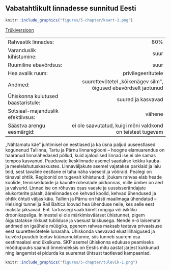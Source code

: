 ## Vabatahtlikult linnadesse sunnitud Eesti {-.chapter_section .chapter5_section .future_section}

```r

knitr::include_graphics("figures/5-chapter/kaart-1.png")

```

<div><a class="print-btn" href="print/EIA-2019-5.1-Vabatahtlikult-linnadesse.pdf"><i class="fa fa-file" aria-hidden="true"></i>Trükiversioon</a></div>

<table class="future-table">
<tbody>

<tr>
<td align="left" class="future-table-black">Rahvastik linnades:</td>
<td align="right" class="future-table-red">80%</td>
</tr>

<tr>
<td align="left" class="future-table-black">Varanduslik kihistumine:</td>
<td align="right" class="future-table-red">suur</td>
</tr>

<tr>
<td align="left" class="future-table-black">Ruumiline ebavõrdsus:</td>
<td align="right" class="future-table-red">suur</td>
</tr>

<tr>
<td align="left" class="future-table-black">Hea avalik ruum:</td>
<td align="right" class="future-table-red">privilegeeritutele</td>
</tr>

<tr>
<td align="left" class="future-table-black">Andmed:</td>
<td align="right" class="future-table-red">suurettevõtetel „kõikenägev silm“, õigused ebavõrdselt jaotunud</td>
</tr>

<tr>
<td align="left" class="future-table-black">Ühiskonna kulutused baastaristule:</td>
<td align="right" class="future-table-red">suured ja kasvavad</td>
</tr>

<tr>
<td align="left" class="future-table-black">Sotsiaal-majanduslik efektiivsus:</td>
<td align="right" class="future-table-red">vähene</td>
</tr>

<tr>
<td align="left" class="future-table-black">Säästva arengu eesmärgid:</td>
<td align="right" class="future-table-red">ei ole saavutatud, kuigi mõni valdkond on teistest tugevam</td>
</tr>
</tbody></table>


„Nähtamatu käe“ juhtimisel on eestlased ja ka üsna paljud uuseestlased kogunenud Tallinna, Tartu ja Pärnu linnaregiooni – hoogne elamuarendus on haaranud linnalähedased põllud, kuid ajaloolised linnad ise ei ole samas tempos kasvanud. Puuduvate kesklinnade asemel saadakse kokku kauba- ja meelelahutuskeskustes. Linnaväljakute asemel vajatakse parklaid ja laiu teid, sest tavaline eestlane ei taha näha vaeseid ja võõraid. Pealegi on tänaval ohtlik. Regioonid on tugevalt kihistunud: jõukam rahvas elab heade koolide, tenniseklubide ja kaunite rohealade piirkonnas, mille ümber on aed ja valvurid. Linnad ise on rõhuvas osas vaeste ja uussisserändajate elukorterite päralt, äärelinnades on kehvad koolid, kehvad ühendused ja ohtlik õhtuti väljas käia. Tallinn ja Pärnu on hästi maailmaga ühendatud – Helsingi tunnel ja Rail Baltica loovad hea ühenduse neile, kes selle eest maksta jaksavad. Ent Tartussegi saab kiirelt rongiga või isikliku droonikapsliga. Inimestel ei ole märkimisväärset ühistunnet, pigem õigustatakse rikkust tubliduse ja vaesust laiskusega. Nende n-ö laisemate andmed on igaühele müügiks, peenem rahvas maksab teatava privaatsuse eest suurettevõtetele lunaraha. Ühiskonda vaevavad elustiilihaigused ja kuivõrd puudub toetav küünarnukitunne, siis tunneb suurem osa eestimaalasi end üksikuna. SKP asemel ühiskonna edukuse peamiseks mõõdupuuks saanud õnneindeksis on Eestis mitu aastat järjest kukkunud ning langemist ei pidurda ka suuremat ühtsust taotlevad kampaaniad.

<div class="future-illustration">
```r

knitr::include_graphics("figures/5-chapter/tulevik-1.png")

```
</div>